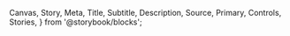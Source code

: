 
  Canvas,
  Story,
  Meta,
  Title,
  Subtitle,
  Description,
  Source,
  Primary,
  Controls,
  Stories,
} from '@storybook/blocks';


<Meta isTemplate />

<Title />
<Description />
<br />
<br />
## Varianter

{' '}

{' '}

<div class="container">
  <span>
    <Canvas of={NveButtonStories.Standard} />
  </span>
  <span>
    <Canvas of={NveButtonStories.Default} />
  </span>
  <span>
    <Canvas of={NveButtonStories.Outlined} />
  </span>
  <span>
    <Canvas of={NveButtonStories.Ghost} />
  </span>
</div>

## Størrelser

<div class="container">
  <span>
    <Canvas of={NveButtonStories.Small} />
  </span>
  <span>
    <Canvas of={NveButtonStories.Medium} />
  </span>
  <span>
    <Canvas of={NveButtonStories.Large} />
  </span>
</div>

## Disabled

<div class="container">
  <span>
    <Canvas of={NveButtonStories.Disabledone} />
  </span>
  <span>
    <Canvas of={NveButtonStories.Disabledtwo} />
  </span>
</div>

## Loading

<div class="container">
  <span>
    <Canvas of={NveButtonStories.Loadingone} />
  </span>
  <span>
    <Canvas of={NveButtonStories.Loadingtwo} />
  </span>
</div>

## Parametere/Props

Her kan du se hvilke parametere (props) komponenten kan ta imot og se endringer i kode

<Primary />
<Controls />

## <Stories />
